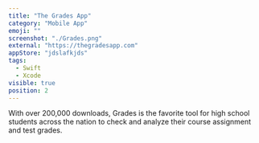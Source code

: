 ```yaml
---
title: "The Grades App"
category: "Mobile App"
emoji: ""
screenshot: "./Grades.png"
external: "https://thegradesapp.com"
appStore: "jdslafkjds"
tags:
  - Swift
  - Xcode
visible: true
position: 2
---
```


With over 200,000 downloads, Grades is the favorite tool for high school students across the nation to check and analyze their course assignment and test grades.
